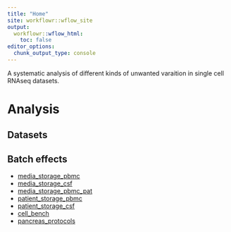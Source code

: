 ```yaml
---
title: "Home"
site: workflowr::wflow_site
output:
  workflowr::wflow_html:
    toc: false
editor_options:
  chunk_output_type: console
---
```


A systematic analysis of different kinds of unwanted varaition in single cell RNAseq datasets.

# Analysis

## Datasets

## Batch effects

+ [media_storage_pbmc](pbmc_media_storage.html) 
+ [media_storage_csf](csf_media.html)
+ [media_storage_pbmc_pat](pbmc2_media.html)
+ [patient_storage_pbmc](pbmc2_patient.html) 
+ [patient_storage_csf](csf_patient.html)
+ [cell_bench](cellbench_seq_protocols.html)
+ [pancreas_protocols](pancreas.html)

